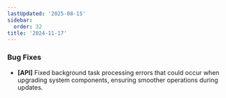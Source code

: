 ```yaml
---
lastUpdated: '2025-08-15'
sidebar:
  order: 32
title: '2024-11-17'
---
```


### Bug Fixes

- **[API]** Fixed background task processing errors that could occur when upgrading system components, ensuring smoother operations during updates.